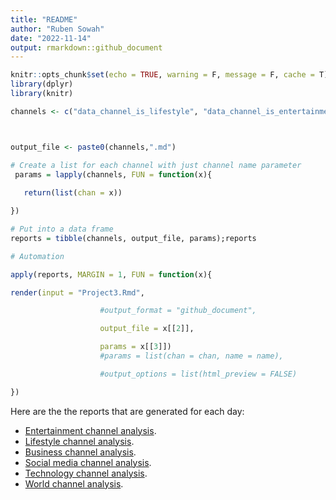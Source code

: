```yaml
---
title: "README"
author: "Ruben Sowah"
date: "2022-11-14"
output: rmarkdown::github_document
---
```


```r
knitr::opts_chunk$set(echo = TRUE, warning = F, message = F, cache = T)
library(dplyr)
library(knitr)
```

```r
channels <- c("data_channel_is_lifestyle", "data_channel_is_entertainment", "data_channel_is_bus", "data_channel_is_socmed", "data_channel_is_tech", "data_channel_is_world")



output_file <- paste0(channels,".md")

# Create a list for each channel with just channel name parameter
 params = lapply(channels, FUN = function(x){
 
   return(list(chan = x))

})

# Put into a data frame
reports = tibble(channels, output_file, params);reports
```


```r
# Automation

apply(reports, MARGIN = 1, FUN = function(x){

render(input = "Project3.Rmd",

                    #output_format = "github_document",

                    output_file = x[[2]],

                    params = x[[3]])
                    #params = list(chan = chan, name = name),

                    #output_options = list(html_preview = FALSE)

})


```
Here are the the reports that are generated for each day:   

* [Entertainment channel analysis](Project3.md).  
* [Lifestyle channel analysis](data_channel_is_lifestyle.md). 
* [Business channel analysis](data_channel_is_bus.md). 
* [Social media channel analysis](data_channel_is_socmed.md). 
* [Technology channel analysis](data_channel_is_tech.md). 
* [World channel analysis](data_channel_is_world.md). 
  